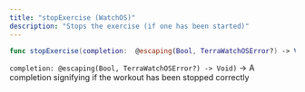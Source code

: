 ```yaml
---
title: "stopExercise (WatchOS)"
description: "Stops the exercise (if one has been started)"
---
```

```swift
func stopExercise(completion:  @escaping(Bool, TerraWatchOSError?) -> Void)

```

`completion: @escaping(Bool, TerraWatchOSError?) -> Void)` -> A completion signifying if the workout has been stopped correctly




